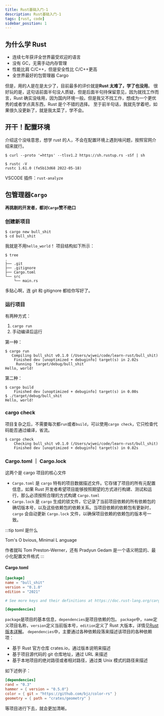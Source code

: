 ```yaml
---
title: Rust基础入门-1
description: Rust基础入门-1
tags: [rust, code]
sidebar_position: 1
---
```


## 为什么学 Rust

- 连续七年获评全世界最受欢迎的语言
- 没有 GC，无需手动内存管理
- 性能比肩 C/C++，但是安全性比 C/C++更高
- 全世界最好的包管理器 Cargo

但是，用的人是在是太少了，目前最多的评价就是**Rust 太难了，学了也没用**。
很好玩的是，这句话前面半句没人质疑，但是后面半句持保留意见，因为就找工作而言，Rust 确实没啥用，因为国内环境一般。但是我又不找工作，想成为一个更优秀的或者学点真东西，Rust 是个不错的选择。
至于前半句话，我就先学着吧，如果很久没更新了，就是我太菜了，学不会。

## 开干！配置环境

介绍这个没啥意思，想学 rust 的人，不会在配置环境上遇到啥问题，按照官网介绍来就行。

```shell
$ curl --proto '=https' --tlsv1.2 https://sh.rustup.rs -sSf | sh
```

```shell
$ rustc -V
rustc 1.61.0 (fe5b13d68 2022-05-18)
```

VSCODE 插件：`rust-analyze`

## 包管理器`Cargo`

**再挑剔的开发者，都对`Cargo`赞不绝口**

### 创建新项目

```shell
$ cargo new bull_shit
$ cd bull_shit
```

我就是不用`hello_world`！
项目结构如下所示：

```shell
$ tree
.
├── .git
├── .gitignore
├── Cargo.toml
└── src
    └── main.rs

```

多贴心啊，连 git 和 gitignore 都给你写好了。

### 运行项目

有两种方式：

1. `cargo run`
2. 手动编译后运行

第一种：

```shell
$ cargo run
   Compiling bull_shit v0.1.0 (/Users/wjwei/code/learn-rust/bull_shit)
    Finished dev [unoptimized + debuginfo] target(s) in 2.02s
     Running `target/debug/bull_shit`
Hello, world!
```

第二种：

```shell
$ cargo build
    Finished dev [unoptimized + debuginfo] target(s) in 0.00s
$ ./target/debug/bull_shit
Hello, world!
```

### cargo check

项目复杂之后，不需要每次都`run`或者`build`，可以使用`cargo check`，它只检查代码能否通过编译，省流。

```shell
$ cargo check
    Checking bull_shit v0.1.0 (/Users/wjwei/code/learn-rust/bull_shit)
    Finished dev [unoptimized + debuginfo] target(s) in 0.82s
```

### Cargo.toml ｜ Cargo.lock

这两个是 cargo 项目的核心文件

- `Cargo.toml` 是 `cargo` 特有的项目数据描述文件。它存储了项目的所有元配置信息，如果 Rust 开发者希望项目能够按照期望的方式进行构建、测试和运行，那么必须按照合理的方式构建 `Cargo.toml`
- `Cargo.lock` 是 `cargo` 生成的锁文件，它记录了当前项目依赖的所有依赖包的确切版本号，以及这些依赖包的依赖关系。当项目依赖的依赖包有更新时，`cargo` 会自动更新 `Cargo.lock` 文件，以确保项目依赖的依赖包的版本号一致。

:::tip toml 是什么

<highlight color="#25c2a0">T</highlight>om's <highlight color="#25c2a0">
  O
</highlight>bvious, <highlight color="#25c2a0">M</highlight>inimal <highlight color="#25c2a0">
  L
</highlight>anguage

作者就叫 Tom Preston-Werner，还有 Pradyun Gedam
是一个语义明显的、最小化配置文件格式
:::

#### Cargo.toml

```toml
[package]
name = "bull_shit"
version = "0.1.0"
edition = "2021"

# See more keys and their definitions at https://doc.rust-lang.org/cargo/reference/manifest.html

[dependencies]
```

`package`是项目的基本信息，`dependencies`是项目依赖的包。
`package`中，`name`定义项目名称，`version`定义当前版本号，`edition`定义了 Rust 大版本，详情见[Rust 版本详解](https://course.rs/appendix/rust-version.html)。
`dependencies`中，主要通过各种依赖段落来描述该项目的各种依赖项：

- 基于 Rust 官方仓库 crates.io，通过版本说明来描述
- 基于项目源代码的 git 仓库地址，通过 URL 来描述
- 基于本地项目的绝对路径或者相对路径，通过类 Unix 模式的路径来描述

如下述例子：

```toml
[dependencies]
rand = "0.3"
hammer = { version = "0.5.0"}
color = { git = "https://github.com/bjz/color-rs" }
geometry = { path = "crates/geometry" }
```

等项目进行下去，就会更加清晰。
